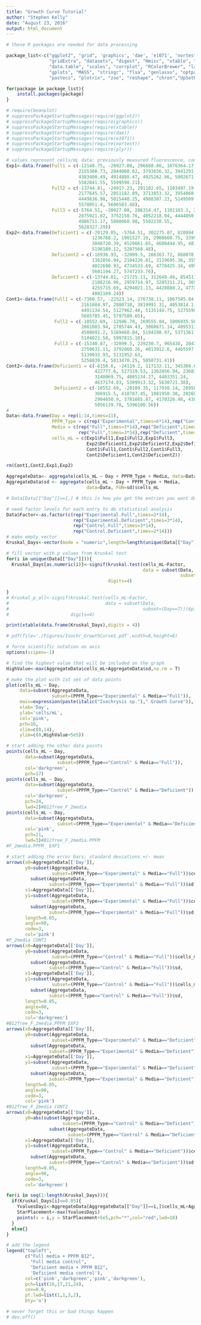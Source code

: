 ```yaml
---
title: "Growth Curve Tutorial"
author: "Stephen Kelly"
date: "August 23, 2016"
output: html_document
---
```



```r
# these R packages are needed for data processing

package_list<-c("ggplot2", "grid", 'graphics', 'dae', 'e1071', 'nortest', "plyr", "knitr", "VennDiagram", 
                "gridExtra", "datasets", "digest", "Hmisc", "xtable", "reshape2", 
                "data.table", "scales", "corrplot", "RColorBrewer", "lattice", 
                "gplots", "MASS", "stringr", "flsa", "genlasso", "optparse", 
                "pastecs", "plotrix", "zoo", "reshape", "chron","UpSetR",'preprocessCore')

for(package in package_list){
    install.packages(package)
}

# require(beanplot)
# suppressPackageStartupMessages(require(ggplot2))
# suppressPackageStartupMessages(require(graphics))
# suppressPackageStartupMessages(require(xtable))
# suppressPackageStartupMessages(require(dae))
# suppressPackageStartupMessages(require(e1071))
# suppressPackageStartupMessages(require(nortest))
# suppressPackageStartupMessages(require(plyr))

```


```r
# values represent cells/mL data; previously measured fluorescence, converted to cells/mL with Standard Curve not calculated here
Exp1<-data.frame(Full1 = c(-12148.75, -20927.08, 296688.86, 1076364.17, 
                           2155300.73, 2844000.62, 3793656.32, 3941291.87, 
                           4383400.49, 4914888.47, 4925262.86, 5002671.77, 
                           5582041.55, 5599598.21), 
                 Full2 = c(-13744.81, -24917.23, 291102.65, 1103497.19, 
                           2177645.57, 2851182.89, 3713853.32, 3954060.35, 
                           4449636.98, 5015440.25, 4988307.23, 5149509.29, 
                           5578051.4, 5686583.48),
                 Full3 = c(-5764.51, -20927.08, 286314.47, 1101103.1, 2188019.96,
                           2875921.82, 3752158.76, 4052218.04, 4444050.77,4984317.08, 
                           4986711.17, 5088060.98, 5502238.55,
                           5628327.29))
Exp2<-data.frame(Deficient1 = c(-20129.05, -5764.51, 302275.07, 820994.57, 
                                1236768.2, 1901527.19, 2900660.75, 3399429.5, 
                                3848720.39, 4520661.65, 4608444.95, 4814336.69, 
                                5198189.12, 5287568.48),
                 Deficient2 = c(-16936.93, -32099.5, 266363.72, 868078.34,
                                1362856.94, 2104226.81, 3129695.36, 3551853.23, 
                                4022690.93, 4734533.69, 4778425.34, 4996287.53, 
                                5601194.27, 5747233.76), 
                 Deficient3 = c(-13744.81, -21725.11, 312649.46, 854511.83, 1336521.95,
                                2108216.96, 2959714.97, 3285311.21, 3699488.78, 
                                4255715.69, 4294021.13, 4428888.2, 4772839.13, 
                                4882169.24))
Cont1<-data.frame(Full1 = c(-7360.57, -22523.14, 276738.11, 1067585.84,
                            2161684.97, 2880710, 3819991.31, 4053814.1, 
                            4491134.54, 5127962.48, 5135144.75, 5275598.03, 
                            5685785.45, 5797509.65), 
                  Full2 = c(-10552.69, -12946.78, 269555.84, 1006935.56, 
                            2081083.94, 2785744.43, 3868671.14, 4095311.66, 
                            4508691.2, 5169460.04, 5194198.97, 5371361.63,
                            5104021.58, 5997815.18),
                  Full3 = c(-15340.87, -32099.5, 239230.7, 965438, 2043576.53, 
                            2750631.11, 3792060.26, 4013912.6, 4465597.58, 
                            5139932.93, 5131952.63,
                            5258839.4, 5813470.25, 5950731.41))
Cont2<-data.frame(Deficient1 = c(-8158.6, -24119.2, 117132.11, 345368.69, 
                                 422777.6, 527319.53, 1362856.94, 2368374.74, 
                                 3140069.75, 4005134.27, 4403351.24,
                                 4637174.03, 5309913.32, 5630721.38), 
                  Deficient2 = c(-10552.69, -28109.35, 117930.14, 289506.59, 
                                 366915.5, 418787.45, 1081950.38, 2026019.87, 
                                 2904650.9, 3781685.87, 4170326.48, 4388188.67,
                                 5056139.78, 5396100.56))
#
Data<-data.frame(Day = rep(1:14,times=11),
                 PPFM_Type = c(rep("Experimental",times=6*14),rep("Control",times=5*14)),
                 Media = c(rep("Full",times=3*14),rep("Deficient",times=3*14),
                           rep("Full",times=3*14),rep("Deficient",times=2*14)),
                 cells_mL = c(Exp1$Full1,Exp1$Full2,Exp1$Full3,
                              Exp2$Deficient1,Exp2$Deficient2,Exp2$Deficient3,
                              Cont1$Full1,Cont1$Full2,Cont1$Full3,
                              Cont2$Deficient1,Cont2$Deficient2))

rm(Cont1,Cont2,Exp1,Exp2)
```

```r
AggregateData<- aggregate(cells_mL ~ Day + PPFM_Type + Media, data=Data, FUN=mean)
AggregateData$sd <- aggregate(cells_mL ~ Day + PPFM_Type + Media,
                              data=Data, FUN=sd)$cells_mL


```

```r
# Data[Data[["Day"]]==1,] # this is how you get the entries you want don't forget it

# need factor levels for each entry to do statistical analysis
Data$Factor<-as.factor(c(rep("Experimental.Full",times=3*14),
                         rep("Experimental.Deficient",times=3*14),
                         rep("Control.Full",times=3*14),
                         rep("Control.Deficient",times=2*14)))
# make empty vector 
Kruskal_Days<-vector(mode = "numeric",length=length(unique(Data[["Day"]])))

# fill vector with p values from Kruskal test
for(i in unique(Data[["Day"]])){
  Kruskal_Days[as.numeric(i)]<-signif(kruskal.test(cells_mL~Factor, 
                                                   data = subset(Data,
                                                                 subset=(Day==i)))$p.value,
                                      digits=4)
  
}
# Kruskal_p_all<-signif(kruskal.test(cells_mL~Factor, 
#                                    data = subset(Data,
#                                                  subset=(Day==7)))$p.value,
#                       digits=4)

```

```r
print(xtable(data.frame(Kruskal_Days),digits = 4))

```

```r
# pdf(file='./Figures/Isochr_GrowthCurve1.pdf',width=8,height=8)

# force scientific notation on axis
options(scipen=-1)

# find the highest value that will be included on the graph
HighValue<-max(AggregateData$cells_mL+AggregateData$sd,na.rm = T)

# make the plot with 1st set of data points
plot(cells_mL ~ Day,
     data=subset(AggregateData,
                 subset=(PPFM_Type=="Experimental" & Media=="Full")),
     main=expression(paste(italic("Isochrysis sp.")," Growth Curve")),
     xlab='Day',
     ylab='cells/mL',
     col='pink',
     pch=16,
     xlim=c(0,14),
     ylim=c(0,HighValue+5e5)) 

# start adding the other data points
points(cells_mL ~ Day,
       data=subset(AggregateData,
                   subset=(PPFM_Type=="Control" & Media=="Full")),
       col='darkgreen',
       pch=17)
points(cells_mL ~ Day,
       data=subset(AggregateData,
                   subset=(PPFM_Type=="Control" & Media=="Deficient")),
       col='darkgreen',
       pch=24,
       lwd=2)#B12free_F_2media
points(cells_mL ~ Day,
       data=subset(AggregateData,
                   subset=(PPFM_Type=="Experimental" & Media=="Deficient")),
       col='pink',
       pch=21,
       lwd=3)#B12free_F_2media.PPFM
#F_2media.PPFM_ EXP1

# start adding the error bars; standard deviations +/- mean
arrows(x0=AggregateData[['Day']],
       y0=subset(AggregateData,
                 subset=(PPFM_Type=="Experimental" & Media=="Full"))$cells_mL-
         subset(AggregateData,
                subset=(PPFM_Type=="Experimental" & Media=="Full"))$sd,
       x1=AggregateData[['Day']],
       y1=subset(AggregateData,
                 subset=(PPFM_Type=="Experimental" & Media=="Full"))$cells_mL+
         subset(AggregateData,
                subset=(PPFM_Type=="Experimental" & Media=="Full"))$sd,
       length=0.05,
       angle=90,
       code=3,
       col='pink')
#F_2media CONT1
arrows(x0=AggregateData[['Day']],
       y0=subset(AggregateData,
                 subset=(PPFM_Type=="Control" & Media=="Full"))$cells_mL-
         subset(AggregateData,
                subset=(PPFM_Type=="Control" & Media=="Full"))$sd,
       x1=AggregateData[['Day']],
       y1=subset(AggregateData,
                 subset=(PPFM_Type=="Control" & Media=="Full"))$cells_mL+
         subset(AggregateData,
                subset=(PPFM_Type=="Control" & Media=="Full"))$sd,
       length=0.05,
       angle=90,
       code=3,
       col='darkgreen')
#B12free_F_2media.PPFM EXP2
arrows(x0=AggregateData[['Day']],
       y0=subset(AggregateData,
                 subset=(PPFM_Type=="Experimental" & Media=="Deficient"))$cells_mL-
         subset(AggregateData,
                subset=(PPFM_Type=="Experimental" & Media=="Deficient"))$sd,
       x1=AggregateData[['Day']],
       y1=subset(AggregateData,
                 subset=(PPFM_Type=="Experimental" & Media=="Deficient"))$cells_mL+
         subset(AggregateData,
                subset=(PPFM_Type=="Experimental" & Media=="Deficient"))$sd,
       length=0.05,
       angle=90,
       code=3,
       col='pink')
#B12free_F_2media CONT2
arrows(x0=AggregateData[['Day']],
       y0=abs(subset(AggregateData,
                     subset=(PPFM_Type=="Control" & Media=="Deficient"))$cells_mL-
                subset(AggregateData,
                       subset=(PPFM_Type=="Control" & Media=="Deficient"))$sd),
       x1=AggregateData[['Day']],
       y1=subset(AggregateData,
                 subset=(PPFM_Type=="Control" & Media=="Deficient"))$cells_mL+
         subset(AggregateData,
                subset=(PPFM_Type=="Control" & Media=="Deficient"))$sd,
       length=0.05,
       angle=90,
       code=3,
       col='darkgreen')

for(i in seq(1:length(Kruskal_Days))){
  if(Kruskal_Days[i]<=0.05){
    YvaluesDayi<-AggregateData[AggregateData[["Day"]]==i,]$cells_mL+AggregateData[AggregateData[["Day"]]==i,]$sd
    StarPlacement<-max(YvaluesDayi)
    points(x = i,y = StarPlacement+5e5,pch="*",col="red",lwd=10)
  }
  else{}
}

# add the legend
legend("topleft", 
       c("Full media + PPFM B12",
         "Full media control",
         "Deficient media + PPFM B12",
         'Deficient media control'),
       col=c('pink','darkgreen','pink','darkgreen'),
       pch=list(16,17,21,24),
       cex=0.8,
       pt.lwd=list(1,1,3,2),
       bty='n')

# never forget this or bad things happen
# dev.off()
```
